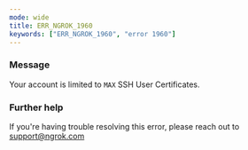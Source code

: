 ```yaml
---
mode: wide
title: ERR_NGROK_1960
keywords: ["ERR_NGROK_1960", "error 1960"]
---
```



### Message

Your account is limited to `MAX` SSH User Certificates.

<ErrorDetails />

### Further help

If you're having trouble resolving this error, please reach out to [support@ngrok.com](mailto:support@ngrok.com?subject=Help%20with%20ERR_NGROK_1960)
